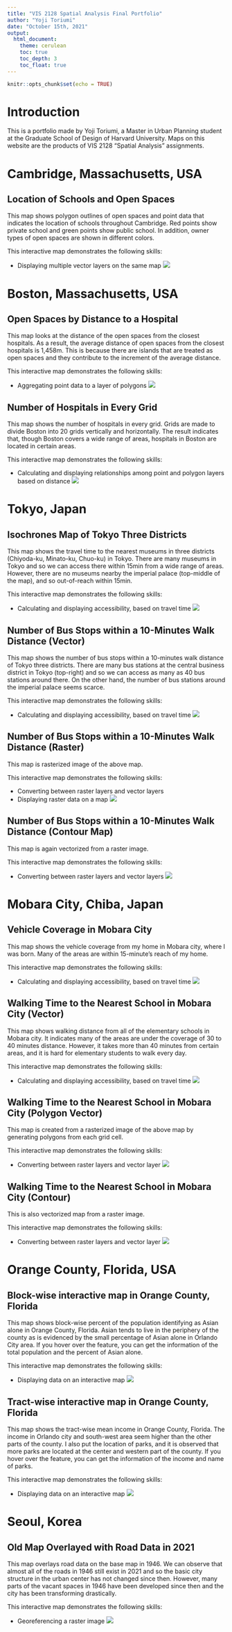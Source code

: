 ```yaml
---
title: "VIS 2128 Spatial Analysis Final Portfolio"
author: "Yoji Toriumi"
date: "October 15th, 2021"
output: 
  html_document:
    theme: cerulean
    toc: true
    toc_depth: 3
    toc_float: true
---
```

```r
knitr::opts_chunk$set(echo = TRUE)
```
# Introduction
This is a portfolio made by Yoji Toriumi, a Master in Urban Planning student at the Graduate School of Design of Harvard University. Maps on this website are the products of VIS 2128 “Spatial Analysis” assignments.

# Cambridge, Massachusetts, USA
## Location of Schools and Open Spaces
This map shows polygon outlines of open spaces and point data that indicates the location of schools throughout Cambridge. Red points show private school and green points show public school. In addition, owner types of open spaces are shown in different colors.

This interactive map demonstrates the following skills:

*	Displaying multiple vector layers on the same map
[![](thumbnails/Map_1.png)](https://yoji-toriumi.github.io/SA_Portfolio/fullsize/Map_1.pdf){target="_blank"}

# Boston, Massachusetts, USA
## Open Spaces by Distance to a Hospital
This map looks at the distance of the open spaces from the closest hospitals. As a result, the average distance of open spaces from the closest hospitals is 1,458m. This is because there are islands that are treated as open spaces and they contribute to the increment of the average distance.

This interactive map demonstrates the following skills:

*	Aggregating point data to a layer of polygons
[![](thumbnails/Map_2.png)](https://yoji-toriumi.github.io/SA_Portfolio/fullsize/Map_2.pdf){target="_blank"}

## Number of Hospitals in Every Grid
This map shows the number of hospitals in every grid. Grids are made to divide Boston into 20 grids vertically and horizontally. The result indicates that, though Boston covers a wide range of areas, hospitals in Boston are located in certain areas.

This interactive map demonstrates the following skills:

*	Calculating and displaying relationships among point and polygon layers based on distance
[![](thumbnails/Map_3.png)](https://yoji-toriumi.github.io/SA_Portfolio/fullsize/Map_3.pdf){target="_blank"}

# Tokyo, Japan
## Isochrones Map of Tokyo Three Districts
This map shows the travel time to the nearest museums in three districts (Chiyoda-ku, Minato-ku, Chuo-ku) in Tokyo. There are many museums in Tokyo and so we can access there within 15min from a wide range of areas. However, there are no museums nearby the imperial palace (top-middle of the map), and so out-of-reach within 15min.

This interactive map demonstrates the following skills:

*	Calculating and displaying accessibility, based on travel time
[![](thumbnails/Map_4.png)](https://yoji-toriumi.github.io/SA_Portfolio/fullsize/Map_4.pdf){target="_blank"}

## Number of Bus Stops within a 10-Minutes Walk Distance (Vector)
This map shows the number of bus stops within a 10-minutes walk distance of Tokyo three districts. There are many bus stations at the central business district in Tokyo (top-right) and so we can access as many as 40 bus stations around there. On the other hand, the number of bus stations around the imperial palace seems scarce.

This interactive map demonstrates the following skills:

*	Calculating and displaying accessibility, based on travel time
[![](thumbnails/Map_5.png)](https://yoji-toriumi.github.io/SA_Portfolio/fullsize/Map_5.pdf){target="_blank"}

## Number of Bus Stops within a 10-Minutes Walk Distance (Raster)
This map is rasterized image of the above map.

This interactive map demonstrates the following skills:

*	Converting between raster layers and vector layers
*	Displaying raster data on a map
[![](thumbnails/Map_6.png)](https://yoji-toriumi.github.io/SA_Portfolio/fullsize/Map_6.pdf){target="_blank"}

## Number of Bus Stops within a 10-Minutes Walk Distance (Contour Map)
This map is again vectorized from a raster image. 

This interactive map demonstrates the following skills:

*	Converting between raster layers and vector layers
[![](thumbnails/Map_7.png)](https://yoji-toriumi.github.io/SA_Portfolio/fullsize/Map_7.pdf){target="_blank"}

# Mobara City, Chiba, Japan
## Vehicle Coverage in Mobara City
This map shows the vehicle coverage from my home in Mobara city, where I was born. Many of the areas are within 15-minute's reach of my home.

This interactive map demonstrates the following skills:

*	Calculating and displaying accessibility, based on travel time
[![](thumbnails/Map_8.png)](https://yoji-toriumi.github.io/SA_Portfolio/fullsize/Map_8.pdf){target="_blank"}

## Walking Time to the Nearest School in Mobara City (Vector)
This map shows walking distance from all of the elementary schools in Mobara city. It indicates many of the areas are under the coverage of 30 to 40 minutes distance. However, it takes more than 40 minutes from certain areas, and it is hard for elementary students to walk every day.

This interactive map demonstrates the following skills:

*	Calculating and displaying accessibility, based on travel time
[![](thumbnails/Map_9.png)](https://yoji-toriumi.github.io/SA_Portfolio/fullsize/Map_9.pdf){target="_blank"}

## Walking Time to the Nearest School in Mobara City (Polygon Vector)
This map is created from a rasterized image of the above map by generating polygons from each grid cell.

This interactive map demonstrates the following skills:

*	Converting between raster layers and vector layer
[![](thumbnails/Map_10.png)](https://yoji-toriumi.github.io/SA_Portfolio/fullsize/Map_10.pdf){target="_blank"}

## Walking Time to the Nearest School in Mobara City (Contour)
This is also vectorized map from a raster image.

This interactive map demonstrates the following skills:

*	Converting between raster layers and vector layer
[![](thumbnails/Map_11.png)](https://yoji-toriumi.github.io/SA_Portfolio/fullsize/Map_11.pdf){target="_blank"}

# Orange County, Florida, USA
## Block-wise interactive map in Orange County, Florida
This map shows block-wise percent of the population identifying as Asian alone in Orange County, Florida. Asian tends to live in the periphery of the county as is evidenced by the small percentage of Asian alone in Orlando City area. If you hover over the feature, you can get the information of the total population and the percent of Asian alone.

This interactive map demonstrates the following skills:

*	Displaying data on an interactive map
[![](thumbnails/Asian_map.png)](https://yoji-toriumi.github.io/SA_Portfolio/fullsize/Asian_map.html){target="_blank"}

## Tract-wise interactive map in Orange County, Florida
This map shows the tract-wise mean income in Orange County, Florida. The income in Orlando city and south-west area seem higher than the other parts of the county. I also put the location of parks, and it is observed that more parks are located at the center and western part of the county. If you hover over the feature, you can get the information of the income and name of parks.

This interactive map demonstrates the following skills:

*	Displaying data on an interactive map
[![](thumbnails/orange_park.png)](https://yoji-toriumi.github.io/SA_Portfolio/fullsize/orange_park.html){target="_blank"}

# Seoul, Korea
## Old Map Overlayed with Road Data in 2021
This map overlays road data on the base map in 1946. We can observe that almost all of the roads in 1946 still exist in 2021 and so the basic city structure in the urban center has not changed since then. However, many parts of the vacant spaces in 1946 have been developed since then and the city has been transforming drastically.

This interactive map demonstrates the following skills:

*	Georeferencing a raster image
[![](thumbnails/Seoul.jpg)](https://yoji-toriumi.github.io/SA_Portfolio/fullsize/Seoul.pdf){target="_blank"}